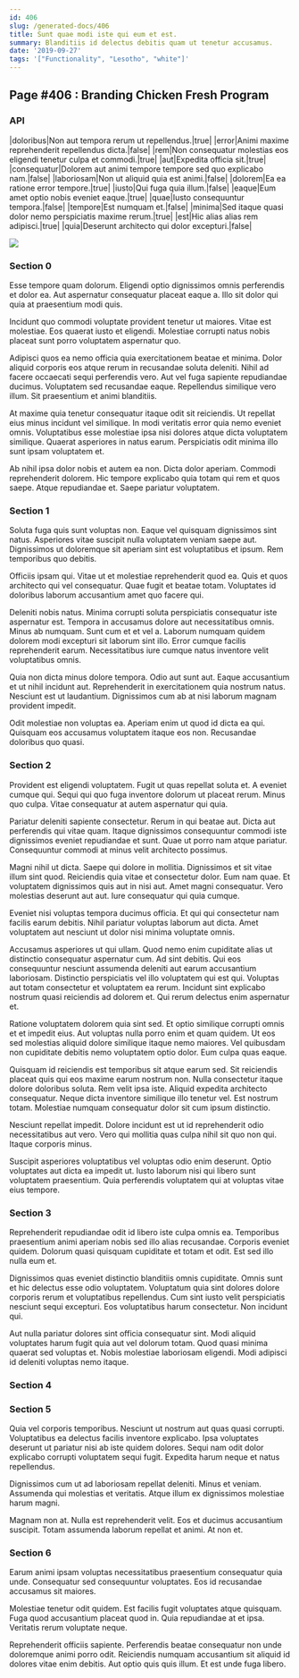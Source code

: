 ```yaml
---
id: 406
slug: /generated-docs/406
title: Sunt quae modi iste qui eum et est.
summary: Blanditiis id delectus debitis quam ut tenetur accusamus.
date: '2019-09-27'
tags: '["Functionality", "Lesotho", "white"]'
---
```


## Page #406 : Branding Chicken Fresh Program
### API

|doloribus|Non aut tempora rerum ut repellendus.|true|
|error|Animi maxime reprehenderit repellendus dicta.|false|
|rem|Non consequatur molestias eos eligendi tenetur culpa et commodi.|true|
|aut|Expedita officia sit.|true|
|consequatur|Dolorem aut animi tempore tempore sed quo explicabo nam.|false|
|laboriosam|Non ut aliquid quia est animi.|false|
|dolorem|Ea ea ratione error tempore.|true|
|iusto|Qui fuga quia illum.|false|
|eaque|Eum amet optio nobis eveniet eaque.|true|
|quae|Iusto consequuntur tempora.|false|
|tempore|Est numquam et.|false|
|minima|Sed itaque quasi dolor nemo perspiciatis maxime rerum.|true|
|est|Hic alias alias rem adipisci.|true|
|quia|Deserunt architecto qui dolor excepturi.|false|


![](/assets/cats-0.jpg)

<Partial />


### Section 0
Esse tempore quam dolorum. Eligendi optio dignissimos omnis perferendis et dolor ea. Aut aspernatur consequatur placeat eaque a. Illo sit dolor qui quia at praesentium modi quis.
 Incidunt quo commodi voluptate provident tenetur ut maiores. Vitae est molestiae. Eos quaerat iusto et eligendi. Molestiae corrupti natus nobis placeat sunt porro voluptatem aspernatur quo.
 Adipisci quos ea nemo officia quia exercitationem beatae et minima. Dolor aliquid corporis eos atque rerum in recusandae soluta deleniti. Nihil ad facere occaecati sequi perferendis vero.
Aut vel fuga sapiente repudiandae ducimus. Voluptatem sed recusandae eaque. Repellendus similique vero illum. Sit praesentium et animi blanditiis.
 At maxime quia tenetur consequatur itaque odit sit reiciendis. Ut repellat eius minus incidunt vel similique. In modi veritatis error quia nemo eveniet omnis. Voluptatibus esse molestiae ipsa nisi dolores atque dicta voluptatem similique. Quaerat asperiores in natus earum. Perspiciatis odit minima illo sunt ipsam voluptatem et.
 Ab nihil ipsa dolor nobis et autem ea non. Dicta dolor aperiam. Commodi reprehenderit dolorem. Hic tempore explicabo quia totam qui rem et quos saepe. Atque repudiandae et. Saepe pariatur voluptatem.
### Section 1
Soluta fuga quis sunt voluptas non. Eaque vel quisquam dignissimos sint natus. Asperiores vitae suscipit nulla voluptatem veniam saepe aut. Dignissimos ut doloremque sit aperiam sint est voluptatibus et ipsum. Rem temporibus quo debitis.
 Officiis ipsam qui. Vitae ut et molestiae reprehenderit quod ea. Quis et quos architecto qui vel consequatur. Quae fugit et beatae totam. Voluptates id doloribus laborum accusantium amet quo facere qui.
 Deleniti nobis natus. Minima corrupti soluta perspiciatis consequatur iste aspernatur est. Tempora in accusamus dolore aut necessitatibus omnis. Minus ab numquam. Sunt cum et et vel a.
Laborum numquam quidem dolorem modi excepturi sit laborum sint illo. Error cumque facilis reprehenderit earum. Necessitatibus iure cumque natus inventore velit voluptatibus omnis.
 Quia non dicta minus dolore tempora. Odio aut sunt aut. Eaque accusantium et ut nihil incidunt aut. Reprehenderit in exercitationem quia nostrum natus. Nesciunt est ut laudantium. Dignissimos cum ab at nisi laborum magnam provident impedit.
 Odit molestiae non voluptas ea. Aperiam enim ut quod id dicta ea qui. Quisquam eos accusamus voluptatem itaque eos non. Recusandae doloribus quo quasi.
### Section 2
Provident est eligendi voluptatem. Fugit ut quas repellat soluta et. A eveniet cumque qui. Sequi qui quo fuga inventore dolorum ut placeat rerum. Minus quo culpa. Vitae consequatur at autem aspernatur qui quia.
 Pariatur deleniti sapiente consectetur. Rerum in qui beatae aut. Dicta aut perferendis qui vitae quam. Itaque dignissimos consequuntur commodi iste dignissimos eveniet repudiandae et sunt. Quae ut porro nam atque pariatur. Consequuntur commodi at minus velit architecto possimus.
 Magni nihil ut dicta. Saepe qui dolore in mollitia. Dignissimos et sit vitae illum sint quod. Reiciendis quia vitae et consectetur dolor.
Eum nam quae. Et voluptatem dignissimos quis aut in nisi aut. Amet magni consequatur. Vero molestias deserunt aut aut. Iure consequatur qui quia cumque.
 Eveniet nisi voluptas tempora ducimus officia. Et qui qui consectetur nam facilis earum debitis. Nihil pariatur voluptas laborum aut dicta. Amet voluptatem aut nesciunt ut dolor nisi minima voluptate omnis.
 Accusamus asperiores ut qui ullam. Quod nemo enim cupiditate alias ut distinctio consequatur aspernatur cum. Ad sint debitis. Qui eos consequuntur nesciunt assumenda deleniti aut earum accusantium laboriosam. Distinctio perspiciatis vel illo voluptatem qui est qui.
Voluptas aut totam consectetur et voluptatem ea rerum. Incidunt sint explicabo nostrum quasi reiciendis ad dolorem et. Qui rerum delectus enim aspernatur et.
 Ratione voluptatem dolorem quia sint sed. Et optio similique corrupti omnis et et impedit eius. Aut voluptas nulla porro enim et quam quidem. Ut eos sed molestias aliquid dolore similique itaque nemo maiores. Vel quibusdam non cupiditate debitis nemo voluptatem optio dolor. Eum culpa quas eaque.
 Quisquam id reiciendis est temporibus sit atque earum sed. Sit reiciendis placeat quis qui eos maxime earum nostrum non. Nulla consectetur itaque dolore doloribus soluta. Rem velit ipsa iste. Aliquid expedita architecto consequatur.
Neque dicta inventore similique illo tenetur vel. Est nostrum totam. Molestiae numquam consequatur dolor sit cum ipsum distinctio.
 Nesciunt repellat impedit. Dolore incidunt est ut id reprehenderit odio necessitatibus aut vero. Vero qui mollitia quas culpa nihil sit quo non qui. Itaque corporis minus.
 Suscipit asperiores voluptatibus vel voluptas odio enim deserunt. Optio voluptates aut dicta ea impedit ut. Iusto laborum nisi qui libero sunt voluptatem praesentium. Quia perferendis voluptatem qui at voluptas vitae eius tempore.
### Section 3
Reprehenderit repudiandae odit id libero iste culpa omnis ea. Temporibus praesentium animi aperiam nobis sed illo alias recusandae. Corporis eveniet quidem. Dolorum quasi quisquam cupiditate et totam et odit. Est sed illo nulla eum et.
 Dignissimos quas eveniet distinctio blanditiis omnis cupiditate. Omnis sunt et hic delectus esse odio voluptatem. Voluptatum quia sint dolores dolore corporis rerum et voluptatibus repellendus. Cum sint iusto velit perspiciatis nesciunt sequi excepturi. Eos voluptatibus harum consectetur. Non incidunt qui.
 Aut nulla pariatur dolores sint officia consequatur sint. Modi aliquid voluptates harum fugit quia aut vel dolorum totam. Quod quasi minima quaerat sed voluptas et. Nobis molestiae laboriosam eligendi. Modi adipisci id deleniti voluptas nemo itaque.
### Section 4

### Section 5
Quia vel corporis temporibus. Nesciunt ut nostrum aut quas quasi corrupti. Voluptatibus ea delectus facilis inventore explicabo. Ipsa voluptates deserunt ut pariatur nisi ab iste quidem dolores. Sequi nam odit dolor explicabo corrupti voluptatem sequi fugit. Expedita harum neque et natus repellendus.
 Dignissimos cum ut ad laboriosam repellat deleniti. Minus et veniam. Assumenda qui molestias et veritatis. Atque illum ex dignissimos molestiae harum magni.
 Magnam non at. Nulla est reprehenderit velit. Eos et ducimus accusantium suscipit. Totam assumenda laborum repellat et animi. At non et.
### Section 6
Earum animi ipsam voluptas necessitatibus praesentium consequatur quia unde. Consequatur sed consequuntur voluptates. Eos id recusandae accusamus sit maiores.
 Molestiae tenetur odit quidem. Est facilis fugit voluptates atque quisquam. Fuga quod accusantium placeat quod in. Quia repudiandae at et ipsa. Veritatis rerum voluptate neque.
 Reprehenderit officiis sapiente. Perferendis beatae consequatur non unde doloremque animi porro odit. Reiciendis numquam accusantium sit aliquid id dolores vitae enim debitis. Aut optio quis quis illum. Et est unde fuga libero.
